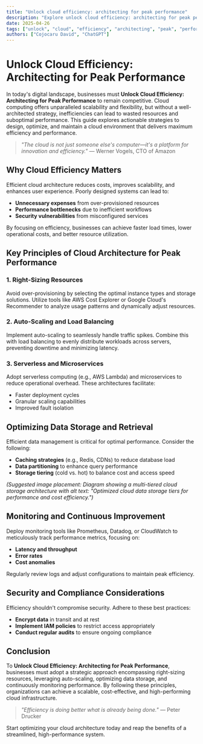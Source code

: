 ```yaml
---
title: "Unlock cloud efficiency: architecting for peak performance"
description: "Explore unlock cloud efficiency: architecting for peak performance in this detailed guide, offering insights, strategies, and practical tips to enhance your understanding and application of the topic."
date: 2025-04-26
tags: ["unlock", "cloud", "efficiency", "architecting", "peak", "performance"]
authors: ["Cojocaru David", "ChatGPT"]
---
```


# Unlock Cloud Efficiency: Architecting for Peak Performance

In today's digital landscape, businesses must **Unlock Cloud Efficiency: Architecting for Peak Performance** to remain competitive. Cloud computing offers unparalleled scalability and flexibility, but without a well-architected strategy, inefficiencies can lead to wasted resources and suboptimal performance. This guide explores actionable strategies to design, optimize, and maintain a cloud environment that delivers maximum efficiency and performance.

> *"The cloud is not just someone else's computer—it's a platform for innovation and efficiency."* — Werner Vogels, CTO of Amazon

## Why Cloud Efficiency Matters

Efficient cloud architecture reduces costs, improves scalability, and enhances user experience. Poorly designed systems can lead to:

*   **Unnecessary expenses** from over-provisioned resources
*   **Performance bottlenecks** due to inefficient workflows
*   **Security vulnerabilities** from misconfigured services

By focusing on efficiency, businesses can achieve faster load times, lower operational costs, and better resource utilization.

## Key Principles of Cloud Architecture for Peak Performance

### 1. Right-Sizing Resources

Avoid over-provisioning by selecting the optimal instance types and storage solutions. Utilize tools like AWS Cost Explorer or Google Cloud's Recommender to analyze usage patterns and dynamically adjust resources.

### 2. Auto-Scaling and Load Balancing

Implement auto-scaling to seamlessly handle traffic spikes. Combine this with load balancing to evenly distribute workloads across servers, preventing downtime and minimizing latency.

### 3. Serverless and Microservices

Adopt serverless computing (e.g., AWS Lambda) and microservices to reduce operational overhead. These architectures facilitate:

*   Faster deployment cycles
*   Granular scaling capabilities
*   Improved fault isolation

## Optimizing Data Storage and Retrieval

Efficient data management is critical for optimal performance. Consider the following:

*   **Caching strategies** (e.g., Redis, CDNs) to reduce database load
*   **Data partitioning** to enhance query performance
*   **Storage tiering** (cold vs. hot) to balance cost and access speed

*(Suggested image placement: Diagram showing a multi-tiered cloud storage architecture with alt text: "Optimized cloud data storage tiers for performance and cost efficiency.")*

## Monitoring and Continuous Improvement

Deploy monitoring tools like Prometheus, Datadog, or CloudWatch to meticulously track performance metrics, focusing on:

*   **Latency and throughput**
*   **Error rates**
*   **Cost anomalies**

Regularly review logs and adjust configurations to maintain peak efficiency.

## Security and Compliance Considerations

Efficiency shouldn't compromise security. Adhere to these best practices:

*   **Encrypt data** in transit and at rest
*   **Implement IAM policies** to restrict access appropriately
*   **Conduct regular audits** to ensure ongoing compliance

## Conclusion

To **Unlock Cloud Efficiency: Architecting for Peak Performance**, businesses must adopt a strategic approach encompassing right-sizing resources, leveraging auto-scaling, optimizing data storage, and continuously monitoring performance. By following these principles, organizations can achieve a scalable, cost-effective, and high-performing cloud infrastructure.

> *"Efficiency is doing better what is already being done."* — Peter Drucker

Start optimizing your cloud architecture today and reap the benefits of a streamlined, high-performance system.
